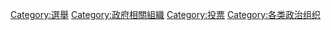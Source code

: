 [[Category:選舉|Category:選舉]]
[[Category:政府相關組織|Category:政府相關組織]]
[[Category:投票|Category:投票]]
[[Category:各类政治组织|Category:各类政治组织]]